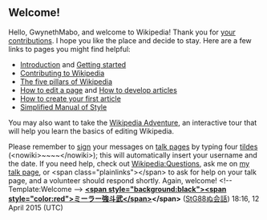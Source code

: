 <article id="46390482" title=User talk:GwynethMabo>
	<talkpage id="46390482" title="User talk:GwynethMabo">
== Welcome! ==

Hello, GwynethMabo, and welcome to Wikipedia! Thank you for [[Special:Contributions/GwynethMabo|your contributions]]. I hope you like the place and decide to stay. Here are a few links to pages you might find helpful:
* [[Wikipedia:Introduction|Introduction]] and [[Help:Getting started|Getting started]]
* [[Wikipedia:Contributing to Wikipedia|Contributing to Wikipedia]]
* [[Wikipedia:Five pillars|The five pillars of Wikipedia]]
* [[Help:Editing|How to edit a page]] and [[Wikipedia:Article development|How to develop articles]]
* [[Wikipedia:Your first article|How to create your first article]] 
* [[Wikipedia:Simplified Manual of Style|Simplified Manual of Style]]

You may also want to take the [[Wikipedia:The Wikipedia Adventure|Wikipedia Adventure]], an interactive tour that will help you learn the basics of editing Wikipedia.

Please remember to [[Wikipedia:Signatures|sign]] your messages on [[Help:Using talk pages|talk page]]s by typing four [[tilde]]s (&lt;nowiki&gt;~~~~&lt;/nowiki&gt;); this will automatically insert your username and the date. If you need help, check out [[Wikipedia:Questions]], ask me on [[user talk:Sturmgewehr88|my talk page]], or &lt;span class=&quot;plainlinks&quot;&gt;{{input link |label=click here |page=Special:Mytalk |preload=Help:Contents/helpmepreload |preloadtitle=Help me! |type=newsection}}&lt;/span&gt; to ask for help on your talk page, and a volunteer should respond shortly. Again, welcome! &lt;!-- Template:Welcome --&gt; '''[[User:Sturmgewehr88|&lt;span style=&quot;background:black&quot;&gt;&lt;span style=&quot;color:red&quot;&gt;ミーラー強斗武&lt;/span&gt;]]&lt;/span&gt;''' ([[User_talk:Sturmgewehr88|StG88ぬ会話]]) 18:16, 12 April 2015 (UTC)
	</talkpage>
</article>